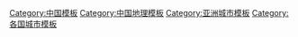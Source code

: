 {{Catnav|頁面分類|地理|地理模板|各国地理模板|中国地理模板}}

[[Category:中国模板|Category:中国模板]]
[[Category:中国地理模板|Category:中国地理模板]]
[[Category:亚洲城市模板|Category:亚洲城市模板]]
[[Category:各国城市模板|Category:各国城市模板]]